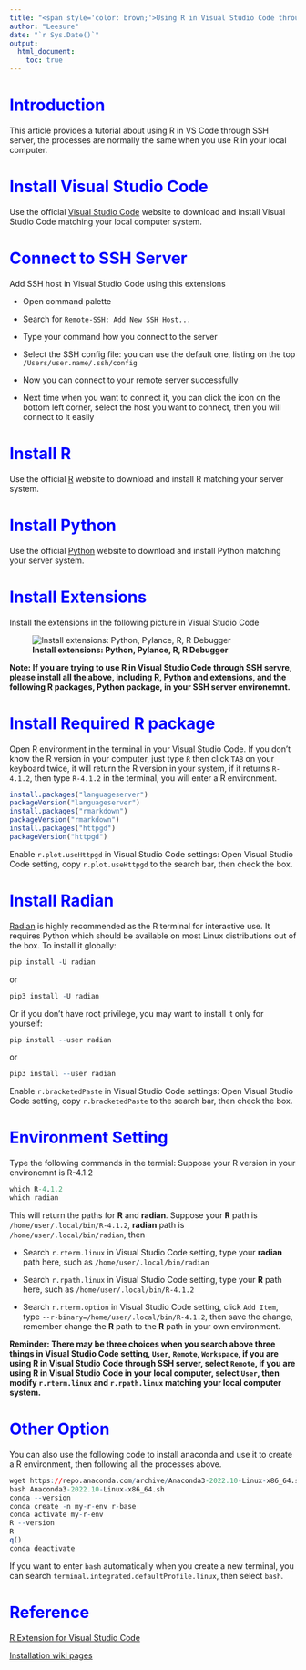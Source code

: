 ```yaml
---
title: "<span style='color: brown;'>Using R in Visual Studio Code through SSH server</span>"
author: "Leesure"
date: "`r Sys.Date()`"
output: 
  html_document:
    toc: true
---
```


# <span style="color: blue;">Introduction</span>

This article provides a tutorial about using R in VS Code through SSH server, the processes are normally the same when you use R in your local computer.

# <span style="color: blue;">Install Visual Studio Code</span>

Use the official [Visual Studio Code](https://code.visualstudio.com/) website to download and install Visual Studio Code matching your local computer system.

# <span style="color: blue;">Connect to SSH Server</span>

Add SSH host in Visual Studio Code using this extensions

* Open command palette

* Search for `Remote-SSH: Add New SSH Host...`

* Type your command how you connect to the server

* Select the SSH config file: you can use the default one, listing on the top `/Users/user.name/.ssh/config`

* Now you can connect to your remote server successfully

* Next time when you want to connect it, you can click the icon on the bottom left corner, select the host you want to connect, then you will connect to it easily

# <span style="color: blue;">Install R</span>

Use the official [R](https://cloud.r-project.org/) website to download and install R matching your server system.

# <span style="color: blue;">Install Python</span>

Use the official [Python](https://www.python.org/) website to download and install Python matching your server system.

# <span style="color: blue;">Install Extensions</span>

Install the extensions in the following picture in Visual Studio Code

![**Install extensions: Python, Pylance, R, R Debugger**](Extensions.png)

**Note: If you are trying to use R in Visual Studio Code through SSH servre, please install all the above, including R, Python and extensions, and the following R packages, Python package, in your SSH server environemnt.**

# <span style="color: blue;">Install Required R package</span>

Open R environment in the terminal in your Visual Studio Code. If you don't know the R version in your computer, just type `R` then click `TAB` on your keyboard twice, it will return the R version in your system, if it returns `R-4.1.2`, then type `R-4.1.2` in the terminal, you will enter a R environment.
```r
install.packages("languageserver")
packageVersion("languageserver")
install.packages("rmarkdown")
packageVersion("rmarkdown")
install.packages("httpgd")
packageVersion("httpgd")
```
Enable `r.plot.useHttpgd` in Visual Studio Code settings: Open Visual Studio Code setting, copy `r.plot.useHttpgd` to the search bar, then check the box.

# <span style="color: blue;">Install Radian</span>

[Radian](https://github.com/randy3k/radian) is highly recommended as the R terminal for interactive use. It requires Python which should be available on most Linux distributions out of the box.
To install it globally:
```r
pip install -U radian
```
or
```r
pip3 install -U radian
```
Or if you don't have root privilege, you may want to install it only for yourself:
```r
pip install --user radian
```
or
```r
pip3 install --user radian
```
Enable `r.bracketedPaste` in Visual Studio Code settings: Open Visual Studio Code setting, copy `r.bracketedPaste` to the search bar, then check the box.

# <span style="color: blue;">Environment Setting</span>

Type the following commands in the termial: Suppose your R version in your environemnt is R-4.1.2
```r
which R-4.1.2
which radian
```
This will return the paths for **R** and **radian**. Suppose your **R** path is `/home/user/.local/bin/R-4.1.2`, **radian** path is `/home/user/.local/bin/radian`, then

* Search `r.rterm.linux` in Visual Studio Code setting, type your **radian** path here, such as `/home/user/.local/bin/radian`

* Search `r.rpath.linux` in Visual Studio Code setting, type your **R** path here, such as `/home/user/.local/bin/R-4.1.2`

* Search `r.rterm.option` in Visual Studio Code setting, click `Add Item`, type `--r-binary=/home/user/.local/bin/R-4.1.2`, then save the change, remember change the **R** path to the **R** path in your own environment.

**Reminder: There may be three choices when you search above three things in Visual Studio Code setting, `User`, `Remote`, `Workspace`, if you are using R in Visual Studio Code through SSH server, select `Remote`, if you are using R in Visual Studio Code in your local computer, select `User`, then modify `r.rterm.linux` and `r.rpath.linux` matching your local computer system.**

# <span style="color: blue;">Other Option</span>

You can also use the following code to install anaconda and use it to create a R environment, then following all the processes above.
```r 
wget https://repo.anaconda.com/archive/Anaconda3-2022.10-Linux-x86_64.sh
bash Anaconda3-2022.10-Linux-x86_64.sh
conda --version
conda create -n my-r-env r-base
conda activate my-r-env
R --version
R
q()
conda deactivate
```

If you want to enter `bash` automatically when you create a new terminal, you can search `terminal.integrated.defaultProfile.linux`, then select `bash`.

# <span style="color: blue;">Reference</span>

[R Extension for Visual Studio Code](https://marketplace.visualstudio.com/items?itemName=reditorsupport.r)

[Installation wiki pages](https://github.com/REditorSupport/vscode-R)
